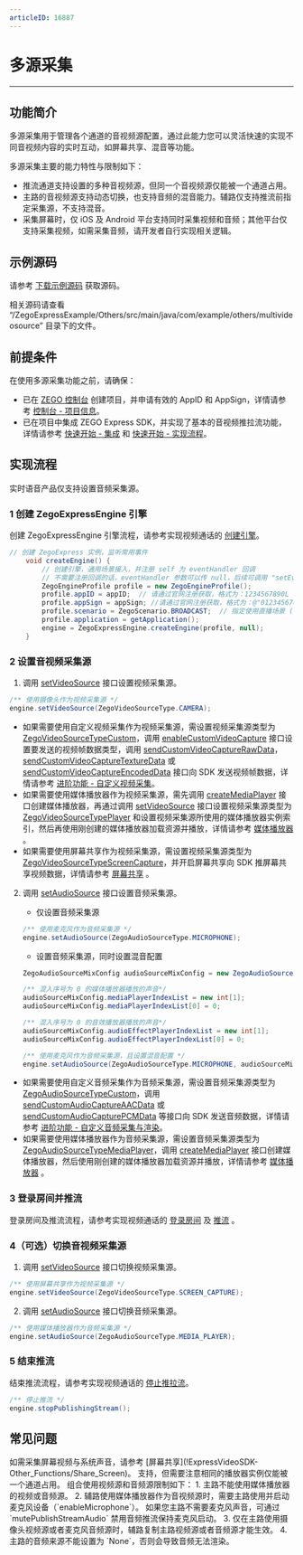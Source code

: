 ```yaml
---
articleID: 16887
---
```

# 多源采集

- - -
## 功能简介

多源采集用于管理各个通道的音视频源配置，通过此能力您可以灵活快速的实现不同音视频内容的实时互动，如屏幕共享、混音等功能。

多源采集主要的能力特性与限制如下：
- 推流通道支持设置的多种音视频源，但同一个音视频源仅能被一个通道占用。
- 主路的音视频源支持动态切换，也支持音频的混音能力。辅路仅支持推流前指定采集源，不支持混音。
- 采集屏幕时，仅 iOS 及 Android 平台支持同时采集视频和音频；其他平台仅支持采集视频，如需采集音频，请开发者自行实现相关逻辑。

## 示例源码

请参考 [下载示例源码](!DownloadDemo/DownloadDemo) 获取源码。

相关源码请查看 “/ZegoExpressExample/Others/src/main/java/com/example/others/multivideosource” 目录下的文件。

## 前提条件

在使用多源采集功能之前，请确保：

- 已在 [ZEGO 控制台](https://console.zego.im) 创建项目，并申请有效的 AppID 和 AppSign，详情请参考 [控制台 - 项目信息](/console/guide-doc2)。
- 已在项目中集成 ZEGO Express SDK，并实现了基本的音视频推拉流功能，详情请参考 [快速开始 - 集成](!Integration/SDK_Integration) 和 [快速开始 - 实现流程](!Integration/Solution_Implementation)。


## 实现流程

<Warning title="注意">



实时语音产品仅支持设置音频采集源。
</Warning>

### 1 创建 ZegoExpressEngine 引擎

创建 ZegoExpressEngine 引擎流程，请参考实现视频通话的 [创建引擎](!Integration/Solution_Implementation#CreateEngine)。

```Java
// 创建 ZegoExpress 实例，监听常用事件
    void createEngine() {
        // 创建引擎，通用场景接入，并注册 self 为 eventHandler 回调
        // 不需要注册回调的话，eventHandler 参数可以传 null，后续可调用 "setEventHandler:" 方法设置回调
        ZegoEngineProfile profile = new ZegoEngineProfile();
        profile.appID = appID;  // 请通过官网注册获取，格式为：1234567890L
        profile.appSign = appSign; //请通过官网注册获取，格式为：@"0123456789012345678901234567890123456789012345678901234567890123"（共64个字符）
        profile.scenario = ZegoScenario.BROADCAST;  // 指定使用直播场景 (请根据实际情况填写适合你业务的场景)
        profile.application = getApplication();
        engine = ZegoExpressEngine.createEngine(profile, null);
    }
```

### 2 设置音视频采集源

1. 调用 [setVideoSource](@setVideoSource) 接口设置视频采集源。

```java
/** 使用摄像头作为视频采集源 */
engine.setVideoSource(ZegoVideoSourceType.CAMERA);
```

<Note title="说明">

- 如果需要使用自定义视频采集作为视频采集源，需设置视频采集源类型为 [ZegoVideoSourceTypeCustom](@ZegoVideoSourceTypeCustom)，调用 [enableCustomVideoCapture](@enableCustomVideoCapture) 接口设置要发送的视频帧数据类型，调用 [sendCustomVideoCaptureRawData](@sendCustomVideoCaptureRawData)，[sendCustomVideoCaptureTextureData](@sendCustomVideoCaptureTextureData) 或 [sendCustomVideoCaptureEncodedData](@sendCustomVideoCaptureEncodedData) 接口向 SDK 发送视频帧数据，详情请参考 [进阶功能 - 自定义视频采集](!ExpressVideoSDK-VideoAdvanced/CustomVideoCapture)。
- 如果需要使用媒体播放器作为视频采集源，需先调用 [createMediaPlayer](@createMediaPlayer) 接口创建媒体播放器，再通过调用 [setVideoSource](@setVideoSource) 接口设置视频采集源类型为 [ZegoVideoSourceTypePlayer](@ZegoVideoSourceTypePlayer) 和设置视频采集源所使用的媒体播放器实例索引，然后再使用刚创建的媒体播放器加载资源并播放，详情请参考 [媒体播放器](!Other_Functions/MediaPlayer) 。
- 如果需要使用屏幕共享作为视频采集源，需设置视频采集源类型为 [ZegoVideoSourceTypeScreenCapture](@ZegoVideoSourceTypeScreenCapture)，并开启屏幕共享向 SDK 推屏幕共享视频数据，详情请参考 [屏幕共享](!ExpressVideoSDK-Other_Functions/Share_Screen) 。

</Note>

2. 调用 [setAudioSource](@setAudioSource) 接口设置音频采集源。

    - 仅设置音频采集源
    ```java
    /** 使用麦克风作为音频采集源 */
    engine.setAudioSource(ZegoAudioSourceType.MICROPHONE);
    ```

    - 设置音频采集源，同时设置混音配置
    ```java
    ZegoAudioSourceMixConfig audioSourceMixConfig = new ZegoAudioSourceMixConfig();

    /** 混入序号为 0 的媒体播放器播放的声音*/
    audioSourceMixConfig.mediaPlayerIndexList = new int[1];
    audioSourceMixConfig.mediaPlayerIndexList[0] = 0;

    /** 混入序号为 0 的音效播放器播放的声音*/
    audioSourceMixConfig.audioEffectPlayerIndexList = new int[1];
    audioSourceMixConfig.audioEffectPlayerIndexList[0] = 0;

    /** 使用麦克风作为音频采集源，且设置混音配置 */
    engine.setAudioSource(ZegoAudioSourceType.MICROPHONE, audioSourceMixConfig);
    ```

<Note title="说明">

- 如果需要使用自定义音频采集作为音频采集源，需设置音频采集源类型为 [ZegoAudioSourceTypeCustom](@ZegoAudioSourceTypeCustom)，调用 [sendCustomAudioCaptureAACData](@sendCustomAudioCaptureAACData) 或 [sendCustomAudioCapturePCMData](@sendCustomAudioCapturePCMData) 等接口向 SDK 发送音频数据，详情请参考 [进阶功能 - 自定义音频采集与渲染](!AudioAdvanced/custom_audio_io)。
- 如果需要使用媒体播放器作为音频采集源，需设置音频采集源类型为 [ZegoAudioSourceTypeMediaPlayer](@ZegoAudioSourceTypeMediaPlayer)，调用 [createMediaPlayer](@createMediaPlayer) 接口创建媒体播放器，然后使用刚创建的媒体播放器加载资源并播放，详情请参考 [媒体播放器](!Other_Functions/MediaPlayer) 。

</Note>

### 3 登录房间并推流

登录房间及推流流程，请参考实现视频通话的 [登录房间](!Integration/Solution_Implementation#createroom) 及 [ 推流](!Integration/Solution_Implementation#publishingStream) 。

### 4（可选）切换音视频采集源

1. 调用 [setVideoSource](@setVideoSource) 接口切换视频采集源。

```java
/** 使用屏幕共享作为视频采集源 */
engine.setVideoSource(ZegoVideoSourceType.SCREEN_CAPTURE);
```

2. 调用 [setAudioSource](@setAudioSource) 接口切换音频采集源。

```java
/** 使用媒体播放器作为音频采集源 */
engine.setAudioSource(ZegoAudioSourceType.MEDIA_PLAYER);
```

### 5 结束推流

结束推流流程，请参考实现视频通话的 [停止推拉流](!Integration/Solution_Implementation#stopPublishingStream)。

```java
/** 停止推流 */
engine.stopPublishingStream();
```


## 常见问题

<Accordion title="如何采集屏幕视频与系统声音?" defaultOpen="false">
如需采集屏幕视频与系统声音，请参考 [屏幕共享](!ExpressVideoSDK-Other_Functions/Share_Screen)。
</Accordion>

<Accordion title="是否支持设置多个媒体播放器?" defaultOpen="false">
支持，但需要注意相同的播放器实例仅能被一个通道占用。
</Accordion>

<Accordion title="组合使用视频源和音频源时有哪些限制？" defaultOpen="false">
组合使用视频源和音频源限制如下：
1. 主路不能使用媒体播放器的视频或音频源。
2. 辅路使用媒体播放器作为音视频源时，需要主路使用并启动麦克风设备（`enableMicrophone`）。
如果您主路不需要麦克风声音，可通过 `mutePublishStreamAudio` 禁用音频推流保持麦克风启动。
3. 仅在主路使用摄像头视频源或者麦克风音频源时，辅路复制主路视频源或者音频源才能生效。
4. 主路的音频来源不能设置为 `None`，否则会导致音频无法渲染。
</Accordion>